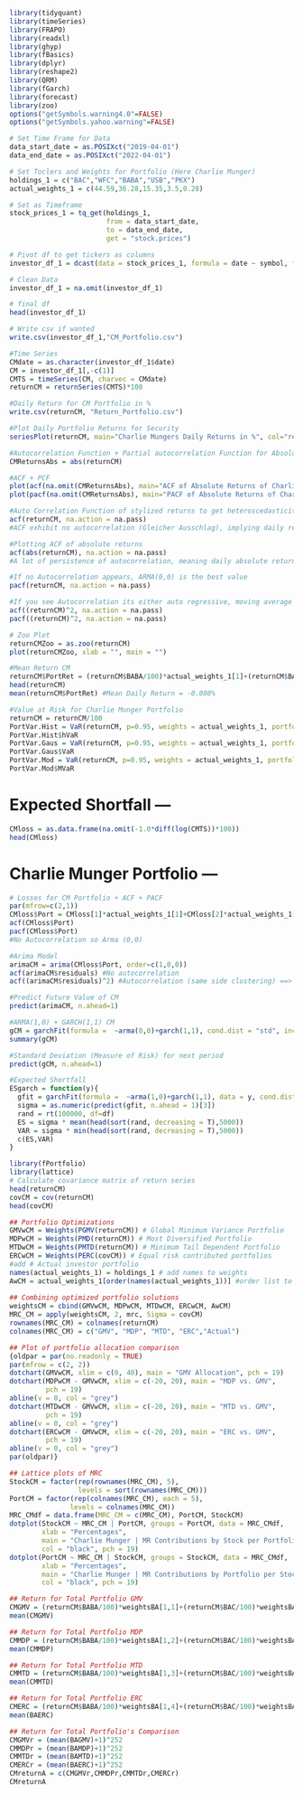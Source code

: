 ```{r}
library(tidyquant)
library(timeSeries)
library(FRAPO)
library(readxl)
library(ghyp)
library(fBasics)
library(dplyr)
library(reshape2)
library(QRM)
library(fGarch)
library(forecast)
library(zoo)
options("getSymbols.warning4.0"=FALSE)
options("getSymbols.yahoo.warning"=FALSE)
```

```{r}
# Set Time Frame for Data
data_start_date = as.POSIXct("2019-04-01")
data_end_date = as.POSIXct("2022-04-01")

# Set Toclers and Weights for Portfolio (Here Charlie Munger)
holdings_1 = c("BAC","WFC","BABA","USB","PKX")
actual_weights_1 = c(44.59,36.28,15.35,3.5,0.28)

# Set as Timeframe
stock_prices_1 = tq_get(holdings_1,
                        from = data_start_date,
                        to = data_end_date,
                        get = "stock.prices")

# Pivot df to get tickers as columns
investor_df_1 = dcast(data = stock_prices_1, formula = date ~ symbol, fun.aggregate = mean, value.var = "adjusted")
```

```{r}
# Clean Data
investor_df_1 = na.omit(investor_df_1)

# final df
head(investor_df_1)

# Write csv if wanted
write.csv(investor_df_1,"CM_Portfolio.csv")
```

```{r}
#Time Series
CMdate = as.character(investor_df_1$date)
CM = investor_df_1[,-c(1)] 
CMTS = timeSeries(CM, charvec = CMdate)
returnCM = returnSeries(CMTS)*100

#Daily Return for CM Portfolio in %
write.csv(returnCM, "Return_Portfolio.csv")
```

```{r}
#Plot Daily Portfolio Returns for Security
seriesPlot(returnCM, main="Charlie Mungers Daily Returns in %", col="red")
```

```{r}
#Autocorrelation Function + Partial autocorrelation Function for Absolute Returns
CMReturnsAbs = abs(returnCM)

#ACF + PCF
plot(acf(na.omit(CMReturnsAbs), main="ACF of Absolute Returns of Charlie Munger" , lag.max=20, ylab="", xlab= "", col="red", ci.col="blue"))
plot(pacf(na.omit(CMReturnsAbs), main="PACF of Absolute Returns of Charlie Munger", lag.max=20,ylab="", xlab = "", col = "red", ci.col="blue"))

#Auto Correlation Function of stylized returns to get heteroscedasticity
acf(returnCM, na.action = na.pass)
#ACF exhibit no autocorrelation (Gleicher Ausschlag), implying daily returns are independent of each other

#Plotting ACF of absolute returns
acf(abs(returnCM), na.action = na.pass)
#A lot of persistence of autocorrelation, meaning daily absolute returns are not independent

#If no Autocorrelation appears, ARMA(0,0) is the best value
pacf(returnCM, na.action = na.pass)

#If you see Autocorrelation its either auto regressive, moving average or hybrid process that is defining daily returns.
acf((returnCM)^2, na.action = na.pass)
pacf((returnCM)^2, na.action = na.pass)
```

```{r}
# Zoo Plot
returnCMZoo = as.zoo(returnCM)
plot(returnCMZoo, xlab = "", main = "")
```

```{r}
#Mean Return CM
returnCM$PortRet = (returnCM$BABA/100)*actual_weights_1[1]+(returnCM$BAC/100)*actual_weights_1[2]+(returnCM$PKX/100)*actual_weights_1[3]+(returnCM$USB/100)*actual_weights_1[4]+(returnCM$WFC/100)*actual_weights_1[5]
head(returnCM)
mean(returnCM$PortRet) #Mean Daily Return = -0.008%
```

```{r}
#Value at Risk for Charlie Munger Portfolio
returnCM = returnCM/100
PortVar.Hist = VaR(returnCM, p=0.95, weights = actual_weights_1, portfolio_method = "component",method = "historical")
PortVar.Hist$hVaR
PortVar.Gaus = VaR(returnCM, p=0.95, weights = actual_weights_1, portfolio_method = "component",method = "gaussian")
PortVar.Gaus$VaR
PortVar.Mod = VaR(returnCM, p=0.95, weights = actual_weights_1, portfolio_method = "component",method = "modified")
PortVar.Mod$MVaR
```

# Expected Shortfall ---
```{r}
CMloss = as.data.frame(na.omit(-1.0*diff(log(CMTS))*100))
head(CMloss)
```
# Charlie Munger Portfolio ---
```{r}
# Losses for CM Portfolio + ACF + PACF
par(mfrow=c(2,1))
CMloss$Port = CMloss[1]*actual_weights_1[1]+CMloss[2]*actual_weights_1[2]+CMloss[3]*actual_weights_1[3]+CMloss[4]*actual_weights_1[4]+CMloss[5]*actual_weights_1[5]
acf(CMloss$Port)
pacf(CMloss$Port)
#No Autocorrelation so Arma (0,0)
```

```{r}
#Arima Model
arimaCM = arima(CMloss$Port, order=c(1,0,0))
acf(arimaCM$residuals) #No autocorrelation
acf((arimaCM$residuals)^2) #Autocorrelation (same side clustering) ==> Heteroscedasticity, can predict future value of volatility

#Predict Future Value of CM
predict(arimaCM, n.ahead=1)
```

```{r}
#ARMA(1,0) + GARCH(1,1) CM
gCM = garchFit(formula =  ~arma(0,0)+garch(1,1), cond.dist = "std", include.mean = FALSE, data = CMloss$Port)
summary(gCM)

#Standard Deviation (Measure of Risk) for next period
predict(gCM, n.ahead=1)
```

```{r}
#Expected Shortfall
ESgarch = function(y){
  gfit = garchFit(formula =  ~arma(1,0)+garch(1,1), data = y, cond.dist = "std", trace = FALSE)
  sigma = as.numeric(predict(gfit, n.ahead = 1)[3])
  rand = rt(100000, df=df)
  ES = sigma * mean(head(sort(rand, decreasing = T),5000))
  VAR = sigma * min(head(sort(rand, decreasing = T),5000))
  c(ES,VAR)
}
```


```{r}
library(fPortfolio)
library(lattice)
# Calculate covariance matrix of return series
head(returnCM)
covCM = cov(returnCM)
head(covCM)

## Portfolio Optimizations
GMVwCM = Weights(PGMV(returnCM)) # Global Minimum Variance Portfolio
MDPwCM = Weights(PMD(returnCM)) # Most Diversified Portfolio
MTDwCM = Weights(PMTD(returnCM)) # Minimum Tail Dependent Portfolio
ERCwCM = Weights(PERC(covCM)) # Equal risk contributed portfolios
#add # Actual investor portfolio
names(actual_weights_1) = holdings_1 # add names to weights
AwCM = actual_weights_1[order(names(actual_weights_1))] #order list to match other portfolios 
  
## Combining optimized portfolio solutions
weightsCM = cbind(GMVwCM, MDPwCM, MTDwCM, ERCwCM, AwCM)
MRC_CM = apply(weightsCM, 2, mrc, Sigma = covCM)
rownames(MRC_CM) = colnames(returnCM)
colnames(MRC_CM) = c("GMV", "MDP", "MTD", "ERC","Actual")

## Plot of portfolio allocation comparison
{oldpar = par(no.readonly = TRUE)
par(mfrow = c(2, 2))
dotchart(GMVwCM, xlim = c(0, 40), main = "GMV Allocation", pch = 19)
dotchart(MDPwCM - GMVwCM, xlim = c(-20, 20), main = "MDP vs. GMV",
         pch = 19)
abline(v = 0, col = "grey")
dotchart(MTDwCM - GMVwCM, xlim = c(-20, 20), main = "MTD vs. GMV",
         pch = 19)
abline(v = 0, col = "grey")
dotchart(ERCwCM - GMVwCM, xlim = c(-20, 20), main = "ERC vs. GMV",
         pch = 19)
abline(v = 0, col = "grey")
par(oldpar)}

## Lattice plots of MRC
StockCM = factor(rep(rownames(MRC_CM), 5),
                 levels = sort(rownames(MRC_CM)))
PortCM = factor(rep(colnames(MRC_CM), each = 5),
               levels = colnames(MRC_CM))
MRC_CMdf = data.frame(MRC_CM = c(MRC_CM), PortCM, StockCM)
dotplot(StockCM ~ MRC_CM | PortCM, groups = PortCM, data = MRC_CMdf,
        xlab = "Percentages",
        main = "Charlie Munger | MR Contributions by Stock per Portfolio",
        col = "black", pch = 19)
dotplot(PortCM ~ MRC_CM | StockCM, groups = StockCM, data = MRC_CMdf,
        xlab = "Percentages",
        main = "Charlie Munger | MR Contributions by Portfolio per Stock",
        col = "black", pch = 19)

```


```{r}
## Return for Total Portfolio GMV
CMGMV = (returnCM$BABA/100)*weightsBA[1,1]+(returnCM$BAC/100)*weightsBA[2,1]+(returnCM$PKX/100)*weightsBA[3,1]+(returnCM$USB/100)*weightsBA[4,1]+(returnCM$WFC/100)*weightsBA[5,1]
mean(CMGMV)
```

```{r}
## Return for Total Portfolio MDP
CMMDP = (returnCM$BABA/100)*weightsBA[1,2]+(returnCM$BAC/100)*weightsBA[2,2]+(returnCM$PKX/100)*weightsBA[3,2]+(returnCM$USB/100)*weightsBA[4,2]+(returnCM$WFC/100)*weightsBA[5,2]
mean(CMMDP)
```

```{r}
## Return for Total Portfolio MTD
CMMTD = (returnCM$BABA/100)*weightsBA[1,3]+(returnCM$BAC/100)*weightsBA[2,3]+(returnCM$PKX/100)*weightsBA[3,3]+(returnCM$USB/100)*weightsBA[4,3]+(returnCM$WFC/100)*weightsBA[5,3]
mean(CMMTD)
```

```{r}
## Return for Total Portfolio ERC
CMERC = (returnCM$BABA/100)*weightsBA[1,4]+(returnCM$BAC/100)*weightsBA[2,4]+(returnCM$PKX/100)*weightsBA[3,4]+(returnCM$USB/100)*weightsBA[4,4]+(returnCM$WFC/100)*weightsBA[5,4]
mean(BAERC)
```

```{r}
## Return for Total Portfolio's Comparison
CMGMVr = (mean(BAGMV)+1)^252
CMMDPr = (mean(BAMDP)+1)^252
CMMTDr = (mean(BAMTD)+1)^252
CMERCr = (mean(BAERC)+1)^252
CMreturnA = c(CMGMVr,CMMDPr,CMMTDr,CMERCr)
CMreturnA
```